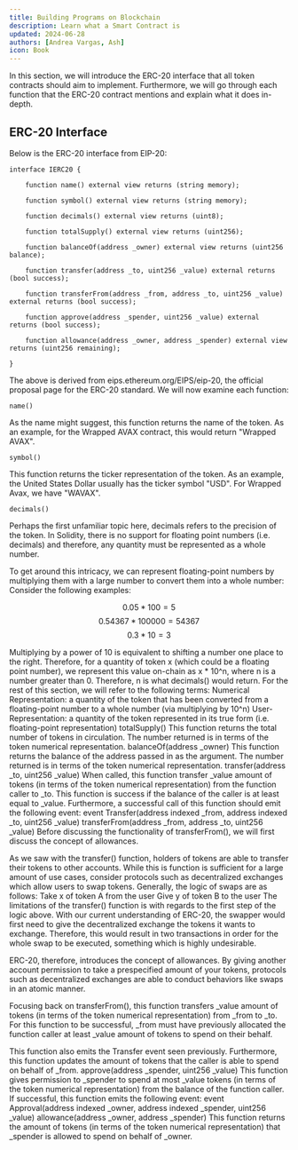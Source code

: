 ```yaml
---
title: Building Programs on Blockchain
description: Learn what a Smart Contract is
updated: 2024-06-28
authors: [Andrea Vargas, Ash]
icon: Book
---
```

In this section, we will introduce the ERC-20 interface that all token contracts should aim to implement. Furthermore, we will go through each function that the ERC-20 contract mentions and explain what it does in-depth.
## ERC-20 Interface

Below is the ERC-20 interface from EIP-20:

```solidity
interface IERC20 {
​
    function name() external view returns (string memory);
​
    function symbol() external view returns (string memory);
​
    function decimals() external view returns (uint8);
​
    function totalSupply() external view returns (uint256);
​
    function balanceOf(address _owner) external view returns (uint256 balance);
​
    function transfer(address _to, uint256 _value) external returns (bool success);
​
    function transferFrom(address _from, address _to, uint256 _value) external returns (bool success);
​
    function approve(address _spender, uint256 _value) external returns (bool success);
​
    function allowance(address _owner, address _spender) external view returns (uint256 remaining);
​
}
```
The above is derived from eips.ethereum.org/EIPS/eip-20, the official proposal page for the ERC-20 standard. We will now examine each function:

```solidity
name()
```

As the name might suggest, this function returns the name of the token. As an example, for the Wrapped AVAX contract, this would return "Wrapped AVAX".

```solidity
symbol()
```

This function returns the ticker representation of the token. As an example, the United States Dollar usually has the ticker symbol "USD".  For Wrapped Avax, we have "WAVAX".

```solidity
decimals()
```

Perhaps the first unfamiliar topic here, decimals refers to the precision of the token. In Solidity, there is no support for floating point numbers (i.e. decimals) and therefore, any quantity must be represented as a whole number. 

To get around this intricacy, we can represent floating-point numbers by multiplying them with a large number to convert them into a whole number: Consider the following examples:

$$0.05 * 100 = 5$$
$$0.54367 * 100000 = 54367$$
$$0.3 * 10 = 3$$

Multiplying by a power of 10 is equivalent to shifting a number one place to the right. Therefore, for a quantity of token x (which could be a floating point number), we represent this value on-chain as x * 10^n, where n is a number greater than 0. Therefore, n is what decimals() would return.
For the rest of this section, we will refer to the following terms:
Numerical Representation: a quantity of the token that has been converted from a floating-point number to a whole number (via multiplying by 10^n)
User-Representation: a quantity of the token represented in its true form (i.e. floating-point representation)
totalSupply()
This function returns the total number of tokens in circulation. The number returned is in terms of the token numerical representation.
balanceOf(address _owner)
This function returns the balance of the address passed in as the argument. The number returned is in terms of the token numerical representation.
transfer(address _to, uint256 _value)
When called, this function transfer _value amount of tokens (in terms of the token numerical representation) from the function caller to _to. This function is success if the balance of the caller is at least equal to _value. Furthermore, a successful call of this function should emit the following event:
event Transfer(address indexed _from, address indexed _to, uint256 _value)
transferFrom(address _from, address _to, uint256 _value)
Before discussing the functionality of transferFrom(), we will first discuss the concept of allowances.

As we saw with the transfer() function, holders of tokens are able to transfer their tokens to other accounts. While this is function is sufficient for a large amount of use cases, consider protocols such as decentralized exchanges which allow users to swap tokens. Generally, the logic of swaps are as follows:
Take x of token A from the user
Give y of token B to the user
The limitations of the transfer() function is with regards to the first step of the logic above. With our current understanding of ERC-20, the swapper would first need to give the decentralized exchange the tokens it wants to exchange. Therefore, this would result in two transactions in order for the whole swap to be executed, something which is highly undesirable. 

ERC-20, therefore, introduces the concept of allowances. By giving another account permission to take a prespecified amount of your tokens, protocols such as decentralized exchanges are able to conduct behaviors like swaps in an atomic manner. 

Focusing back on transferFrom(), this function transfers _value amount of tokens (in terms of the token numerical representation) from _from to _to. For this function to be successful, _from must have previously allocated the function caller at least _value amount of tokens to spend on their behalf.

This function also emits the Transfer event seen previously. Furthermore, this function updates the amount of tokens that the caller is able to spend on behalf of _from.
approve(address _spender, uint256 _value)
This function gives permission to _spender to spend at most _value tokens (in terms of the token numerical representation) from the balance of the function caller. If successful, this function emits the following event:
event Approval(address indexed _owner, address indexed _spender, uint256 _value)
allowance(address _owner, address _spender)
This function returns the amount of tokens (in terms of the token numerical representation) that _spender is allowed to spend on behalf of _owner.